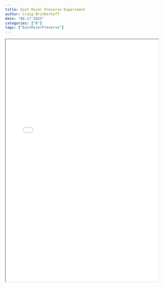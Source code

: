 ```yaml
---
title: East River Preserve Experiment
author: Craig Brinkerhoff
date: "06-17-2025"
categories: ["R"]
tags: ["EastRiverPreserve"]
---
```

<center>
<iframe src="EastRiverPreserve.pdf" width="100%" height="800px"></iframe>
</center>